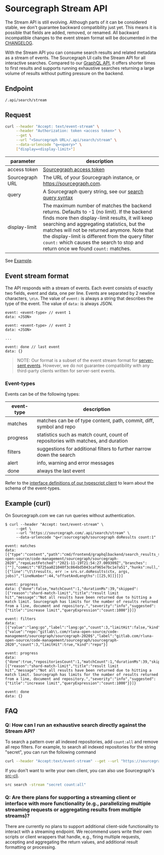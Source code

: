 # Sourcegraph Stream API

<Callout type="note">The Stream API is still evolving. Although parts of it can be considered stable, we don't guarantee backward compatibility just yet. This means it is possible that fields are added, removed, or renamed. All backward incompatible changes to the event stream format will be documented in the [CHANGELOG](https://sourcegraph.com/github.com/sourcegraph/sourcegraph/-/blob/CHANGELOG).</Callout>

With the Stream API you can consume search results and related metadata as
a stream of events. The Sourcegraph UI calls the Stream API for all interactive searches.
Compared to our [GraphQL API](/api/graphql/), it offers shorter times to first results and
supports running exhaustive searches returning a large volume of results without
putting pressure on the backend.

## Endpoint
`/.api/search/stream`

## Request

```bash
curl --header "Accept: text/event-stream" \
     --header "Authorization: token <access token>" \
     --get \
     --url "<Sourcegraph URL>/.api/search/stream" \
     --data-urlencode "q=<query>" \
     ["display=<display-limit>"]
```

|    parameter    |                                                                                                                                                                                       description                                                                                                                                                                                       |
| --------------- | --------------------------------------------------------------------------------------------------------------------------------------------------------------------------------------------------------------------------------------------------------------------------------------------------------------------------------------------------------------------------------------- |
| access token    | [Sourcegraph access token](https://docs.sourcegraph.com/cli/how-tos/creating_an_access_token)                                                                                                                                                                                                                                                                                           |
| Sourcegraph URL | The URL of your Sourcegraph instance, or https://sourcegraph.com.                                                                                                                                                                                                                                                                                                                       |
| query           | A Sourcegraph query string, see our [search query syntax](/code-search/queries)                                                                                                                                                                                                                                                                                       |
| display-limit   | The maximum number of matches the backend returns. Defaults to -1 (no limit). If the backend finds more then display-limit results, it will keep searching and aggregating statistics, but the matches will not be returned anymore. Note that the display-limit is different from the query filter `count:` which causes the search to stop and return once we found `count:` matches. |

See [Example](#example-curl).

## Event stream format

The API responds with a stream of events. Each event consists of exactly two
fields, event and data, one per line. Events are separated by 2 newline
characters, `\n\n`. The value of `event:` is always a string that describes the
type of the event. The value of `data:` is always JSON.

```text
event: <event-type> // event 1
data: <JSON>

event: <event-type> // event 2
data: <JSON>

...

event: done // last event
data: {}
```

> NOTE:
> Our format is a subset of the event stream format for [server-sent
> events](https://developer.mozilla.org/en-US/docs/Web/API/Server-sent_events/Using_server-sent_events#event_stream_format). However, we do not guarantee compatibility with any third-party clients written for server-sent events.

### Event-types

Events can be of the following types:

| event-type |                                   description                                    |
| ---------- | -------------------------------------------------------------------------------- |
| matches    | matches can be of type content, path, commit, diff, symbol and repo              |
| progress   | statistics such as match count, count of repositories with matches, and duration |
| filters    | suggestions for additional filters to further narrow down the search             |
| alert      | info, warning and error messages                                                 |
| done       | always the last event                                                            |

Refer to the [interface definitions of our typescript client](https://sourcegraph.com/github.com/sourcegraph/sourcegraph/-/blob/client/shared/src/search/stream.ts?L12) to learn about the schema of the event-types.

## Example (curl)

On Sourcegraph.com we can run queries without authentication.

```shellsession
$ curl --header "Accept: text/event-stream" \
     --get \
     --url "https://sourcegraph.com/.api/search/stream" \
     --data-urlencode "q=r:sourcegraph/sourcegraph doResults count:1"

event: matches
data: [{"type":"content","path":"cmd/frontend/graphqlbackend/search_results_stats_languages.go","repositoryID":42693708,"repository":"gitlab.com/rluna-open-source/code-management/sourcegraph/sourcegraph-2020","repoLastFetched":"2021-11-19T21:54:27.009309Z","branches":[""],"commit":"0725aa021040f3c864bd5043caf965e7bc1e7a51","hunks":null,"lineMatches":[{"line":"\t\tresults, err := srs.sr.doResults(ctx, args, jobs)","lineNumber":44,"offsetAndLengths":[[25,9]]}]}]

event: progress
data: {"done":false,"matchCount":1,"durationMs":39,"skipped":[{"reason":"shard-match-limit","title":"result limit hit","message":"Not all results have been returned due to hitting a match limit. Sourcegraph has limits for the number of results returned from a line, document and repository.","severity":"info","suggested":{"title":"increase limit","queryExpression":"count:1000"}}]}

event: filters
data: [{"value":"lang:go","label":"lang:go","count":3,"limitHit":false,"kind":"lang"},{"value":"repo:^gitlab\\.com/rluna-open-source/code-management/sourcegraph/sourcegraph-2020$","label":"gitlab.com/rluna-open-source/code-management/sourcegraph/sourcegraph-2020","count":3,"limitHit":true,"kind":"repo"}]

event: progress
data: {"done":true,"repositoriesCount":1,"matchCount":1,"durationMs":39,"skipped":[{"reason":"shard-match-limit","title":"result limit hit","message":"Not all results have been returned due to hitting a match limit. Sourcegraph has limits for the number of results returned from a line, document and repository.","severity":"info","suggested":{"title":"increase limit","queryExpression":"count:1000"}}]}

event: done
data: {}
```

## FAQ

### Q: How can I run an exhaustive search directly against the Stream API?

To search a pattern over all indexed repositories, add `count:all` and remove all repo filters. For example, to search all indexed repositories for the string "secret", you can run the following command

```bash
curl --header "Accept:text/event-stream" --get --url "https://sourcegraph.com/.api/search/stream" --data-urlencode "q=secret count:all"
```

If you don't want to write your own client, you can also use Sourcegraph's [src-cli](https://sourcegraph.com/github.com/sourcegraph/src-cli).

```bash
src search -stream "secret count:all"
```

### Q: Are there plans for supporting a streaming client or interface with more functionality (e.g., parallelizing multiple streaming requests or aggregating results from multiple streams)?

There are currently no plans to support additional client-side functionality to interact with a streaming endpoint. We recommend users write their own scripts or client wrappers that handle, e.g., firing multiple requests, accepting and aggregating the return values, and additional result formatting or processing.
